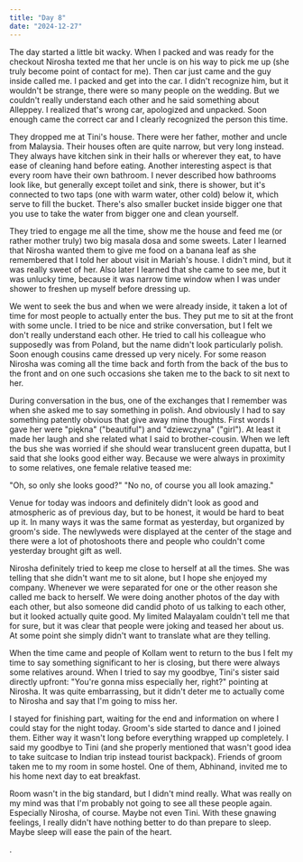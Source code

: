 ```yaml
---
title: "Day 8"
date: "2024-12-27"
---
```

The day started a little bit wacky. When I packed and was ready for the checkout Nirosha texted me that her uncle is on his way to pick me up (she truly become point of contact for me). Then car just came and the guy inside called me. I packed and get into the car. I didn't recognize him, but it wouldn't be strange, there were so many people on the wedding. But we couldn't really understand each other and he said something about Alleppey. I realized that's wrong car, apologized and unpacked. Soon enough came the correct car and I clearly recognized the person this time.

They dropped me at Tini's house. There were her father, mother and uncle from Malaysia. Their houses often are quite narrow, but very long instead. They always have kitchen sink in their halls or wherever they eat, to have ease of cleaning hand before eating. Another interesting aspect is that every room have their own bathroom. I never described how bathrooms look like, but generally except toilet and sink, there is shower, but it's connected to two taps (one with warm water, other cold) below it, which serve to fill the bucket. There's also smaller bucket inside bigger one that you use to take the water from bigger one and clean yourself. 

They tried to engage me all the time, show me the house and feed me (or rather mother truly) two big masala dosa and some sweets. Later I learned that Nirosha wanted them to give me food on a banana leaf as she remembered that I told her about visit in Mariah's house. I didn't mind, but it was really sweet of her. Also later I learned that she came to see me, but it was unlucky time, because it was narrow time window when I was under shower to freshen up myself before dressing up.

We went to seek the bus and when we were already inside, it taken a lot of time for most people to actually enter the bus. They put me to sit at the front with some uncle. I tried to be nice and strike conversation, but I felt we don't really understand each other. He tried to call his colleague who supposedly was from Poland, but the name didn't look particularly polish. Soon enough cousins came dressed up very nicely. For some reason Nirosha was coming all the time back and forth from the back of the bus to the front and on one such occasions she taken me to the back to sit next to her.

During conversation in the bus, one of the exchanges that I remember was when she asked me to say something in polish. And obviously I had to say something patently obvious that give away mine thoughts. First words I gave her were "piękna" ("beautiful") and "dziewczyna" ("girl"). At least it made her laugh and she related what I said to brother-cousin. When we left the bus she was worried if she should wear translucent green dupatta, but I said that she looks good either way. Because we were always in proximity to some relatives, one female relative teased me:

"Oh, so only she looks good?"
"No no, of course you all look amazing."

Venue for today was indoors and definitely didn't look as good and atmospheric as of previous day, but to be honest, it would be hard to beat up it. In many ways it was the same format as yesterday, but organized by groom's side. The newlyweds were displayed at the center of the stage and there were a lot of photoshoots there and people who couldn't come yesterday brought gift as well.

Nirosha definitely tried to keep me close to herself at all the times. She was telling that she didn't want me to sit alone, but I hope she enjoyed my company. Whenever we were separated for one or the other reason she called me back to herself. We were doing another photos of the day with each other, but also someone did candid photo of us talking to each other, but it looked actually quite good. My limited Malayalam couldn't tell me that for sure, but it was clear that people were joking and teased her about us. At some point she simply didn't want to translate what are they telling.

When the time came and people of Kollam went to return to the bus I felt my time to say something significant to her is closing, but there were always some relatives around. When I tried to say my goodbye, Tini's sister said directly upfront: "You're gonna miss especially her, right?" pointing at Nirosha. It was quite embarrassing, but it didn't deter me to actually come to Nirosha and say that I'm going to miss her.

I stayed for finishing part, waiting for the end and information on where I could stay for the night today. Groom's side started to dance and I joined them. Either way it wasn't long before everything wrapped up completely. I said my goodbye to Tini (and she properly mentioned that wasn't good idea to take suitcase to Indian trip instead tourist backpack). Friends of groom taken me to my room in some hostel. One of them, Abhinand, invited me to his home next day to eat breakfast. 

Room wasn't in the big standard, but I didn't mind really. What was really on my mind was that I'm probably not going to see all these people again. Especially Nirosha, of course. Maybe not even Tini. With these gnawing feelings, I really didn't have nothing better to do than prepare to sleep. Maybe sleep will ease the pain of the heart.

. 